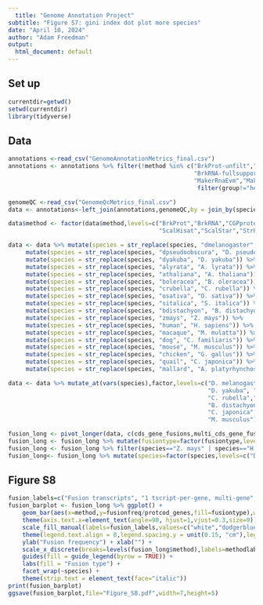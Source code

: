 ```yaml
---
  title: "Genome Annotation Project"
subtitle: "Figure S7: gini index dot plot more species"
date: "April 10, 2024"
author: "Adam Freedman"
output: 
  html_document: default
---
```

  
## Set up
```r
currentdir=getwd()
setwd(currentdir)
library(tidyverse)
``` 

## Data
```r
annotations <-read_csv("GenomeAnnotationMetrics_final.csv")
annotations <- annotations %>% filter(!method %in% c("BrkProt-unfilt","BrkProt-fullsupport","BrkRNA-unfilt",
                                                     "BrkRNA-fullsupport","CGPdenovo","TSEBRA","MakerNoRnaNoEvm",
                                                     "MakerRnaEvm","MakerNoRnaEvm")) %>%
                                                      filter(group!="heliconines")

genomeQC <-read_csv("GenomeQcMetrics_final.csv") 
data <- annotations<-left_join(annotations,genomeQC,by = join_by(species==Species))

data$method <- factor(data$method,levels=c("BrkProt","BrkRNA","CGPprotein","CGPrnaseq",
                                           "ScalHisat","ScalStar","StrHisat","StrStar","MakerRnaNoEvm","TOGA"))

data <- data %>% mutate(species = str_replace(species, "dmelanogaster", "D. melanogaster")) %>%
     mutate(species = str_replace(species, "dpseudoobscura", "D. pseudoobscura")) %>%  
     mutate(species = str_replace(species, "dyakuba", "D. yakuba")) %>%
     mutate(species = str_replace(species, "alyrata", "A. lyrata")) %>%
     mutate(species = str_replace(species, "athaliana", "A. thaliana")) %>%
     mutate(species = str_replace(species, "boleracea", "B. oleracea")) %>%
     mutate(species = str_replace(species, "crubella", "C. rubella")) %>%
     mutate(species = str_replace(species, "osativa", "O. sativa")) %>%
     mutate(species = str_replace(species, "sitalica", "S. italica")) %>%
     mutate(species = str_replace(species, "bdistachyon", "B. distachyon")) %>%
     mutate(species = str_replace(species, "zmays", "Z. mays")) %>%
     mutate(species = str_replace(species, "human", "H. sapiens")) %>%
     mutate(species = str_replace(species, "macaque", "M. mulatta")) %>%
     mutate(species = str_replace(species, "dog", "C. familiaris")) %>%
     mutate(species = str_replace(species, "mouse", "M. musculus")) %>%
     mutate(species = str_replace(species, "chicken", "G. gallus")) %>%
     mutate(species = str_replace(species, "quail", "C. japonica")) %>%
     mutate(species = str_replace(species, "mallard", "A. platyrhynchos"))

data <- data %>% mutate_at(vars(species),factor,levels=c("D. melanogaster","D. pseudoobscura",
                                                         "D. yakuba", "A. thaliana", "A. lyrata","B. oleracea",
                                                         "C. rubella","Z. mays","O. sativa","S. italica",
                                                         "B. distachyon", "G. gallus","A. platyrhynchos",
                                                         "C. japonica","H. sapiens","M. mulatta","C. familiaris",
                                                         "M. musculus"))

fusion_long <- pivot_longer(data, c(cds_gene_fusions,multi_cds_gene_fusions,multi_mix_gene_fusions), names_to="fusiontype", values_to="fusionfreq")
fusion_long <- fusion_long %>% mutate(fusiontype=factor(fusiontype,levels=c("cds_gene_fusions","multi_cds_gene_fusions","multi_mix_gene_fusions")))
fusion_long <- fusion_long %>% filter(species=="Z. mays" | species=="H. sapiens" | species=="D. melanogaster" |species=="A. thaliana"| species=="G. gallus")
fusion_long<- fusion_long %>% mutate(species=factor(species,levels=c("D. melanogaster","G. gallus","H. sapiens","A. thaliana","Z. mays")))
```

## Figure S8
```r
fusion_labels=c("Fusion transcripts", "1 tscript-per-gene, multi-gene","Mixed")
fusion_barplot <- fusion_long %>% ggplot() + 
    geom_bar(aes(x=method,y=fusionfreq/protcod_genes,fill=fusiontype),width=0.7,stat="identity",position="stack",color="black") +
    theme(axis.text.x=element_text(angle=90, hjust=1,vjust=0.3,size=9)) +
    scale_fill_manual(labels=fusion_labels,values=c("white","dodgerblue","darkgreen")) +
    theme(legend.text.align = 0,legend.spacing.y = unit(0.15, "cm"),legend.key.size= unit(0.5, "cm")) +
    ylab("Fusion frequency") + xlab("") +
    scale_x_discrete(breaks=levels(fusion_long$method),labels=methodlabels) +
    guides(fill = guide_legend(byrow = TRUE)) +
    labs(fill = "Fusion type") +
    facet_wrap(~species) +
    theme(strip.text = element_text(face="italic"))
print(fusion_barplot)
ggsave(fusion_barplot,file="Figure_S8.pdf",width=7,height=5)
```